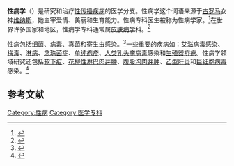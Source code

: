 '''性病学'''（{{lang-en|Venereology}}）是研究和治疗[[性傳染病|性传播疾病]]的医学分支。性病学这个词语来源于[[古罗马|古罗马]]女神[[维纳斯|维纳斯]]，她主宰爱情、美丽和生育能力。性病专科医生被称为性病学家。<ref>{{cite web |title=Venerologist |url=https://medical-dictionary.thefreedictionary.com/venereologist |website=The Free Dictionary |access-date=2021-01-31 |archive-date=2021-02-05 |archive-url=https://web.archive.org/web/20210205095919/https://medical-dictionary.thefreedictionary.com/venereologist |dead-url=no }}</ref>在世界许多国家和地区，性病学专科通常属[[皮肤病学|皮肤病学]]科。<ref>{{cite web |title=Journal of the European Academy of Dermatology and Venerology |url=https://www.wiley.com/en-us/Journal+of+the+European+Academy+of+Dermatology+and+Venereology-p-9780JRNL61760 |publisher=Wiley |access-date=2021-01-31 |archive-date=2018-12-03 |archive-url=https://web.archive.org/web/20181203060305/https://www.wiley.com/en-us/Journal+of+the+European+Academy+of+Dermatology+and+Venereology-p-9780JRNL61760 |dead-url=no }}</ref>

性病包括[[细菌|细菌]]、[[病毒|病毒]]、[[真菌|真菌]]和[[寄生虫|寄生虫]]感染。<ref>{{cite web|title=List of all STDs and their Symptoms|url=https://www.std-gov.org/stds/std_list.htm|date=2017-03-28|access-date=2021-01-31|archive-date=2018-06-30|archive-url=https://web.archive.org/web/20180630162037/https://www.std-gov.org/stds/std_list.htm|dead-url=no}}</ref>一些重要的疾病如：[[艾滋病|艾滋病毒感染]]、[[梅毒|梅毒]]、[[淋病|淋病]]、[[念珠菌症|念珠菌症]]、[[单纯疱疹|单纯疱疹]]、[[人类乳头瘤病毒|人类乳头瘤病毒]]感染和[[生殖器|生殖器]][[疥疮|疥疮]]。性病学领域研究还包括[[软下疳|软下疳]]、[[花柳性淋巴肉芽腫|花柳性淋巴肉芽肿]]、[[腹股沟肉芽肿|腹股沟肉芽肿]]、[[乙型肝炎|乙型肝炎]]和[[巨细胞病毒|巨细胞病毒]]感染。<ref>{{cite web |title=What you need to know about STDs |url=https://www.medicalnewstoday.com/articles/246491.php |website=Medical News Today |access-date=2021-01-31 |archive-date=2019-09-02 |archive-url=https://web.archive.org/web/20190902085123/https://www.medicalnewstoday.com/articles/246491.php |dead-url=no }}</ref>

==参考文献==
{{reflist}}

{{normdaten}}
{{DEFAULTSORT:Xing性病学}}
[[Category:性病|Category:性病]]
[[Category:医学专科|Category:医学专科]]